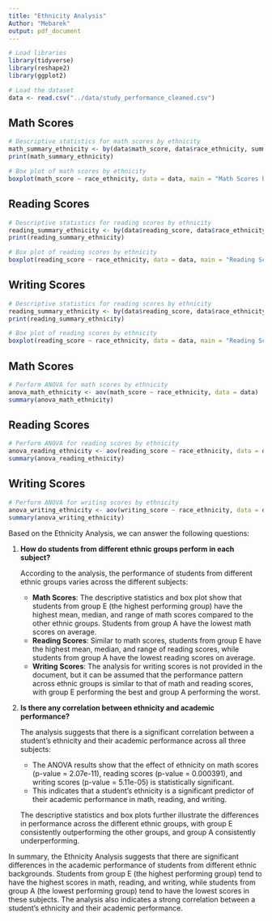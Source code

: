 ```yaml
---
title: "Ethnicity Analysis"
Author: "Mebarek"
output: pdf_document
---
```

```r
# Load libraries
library(tidyverse)
library(reshape2)
library(ggplot2)
```
```r
# Load the dataset
data <- read.csv("../data/study_performance_cleaned.csv")
```
## Math Scores
```r
# Descriptive statistics for math scores by ethnicity
math_summary_ethnicity <- by(data$math_score, data$race_ethnicity, summary)
print(math_summary_ethnicity)

# Box plot of math scores by ethnicity
boxplot(math_score ~ race_ethnicity, data = data, main = "Math Scores by Ethnicity")
```
## Reading Scores
```r
# Descriptive statistics for reading scores by ethnicity
reading_summary_ethnicity <- by(data$reading_score, data$race_ethnicity, summary)
print(reading_summary_ethnicity)

# Box plot of reading scores by ethnicity
boxplot(reading_score ~ race_ethnicity, data = data, main = "Reading Scores by Ethnicity")
```
## Writing Scores
```r
# Descriptive statistics for reading scores by ethnicity
reading_summary_ethnicity <- by(data$reading_score, data$race_ethnicity, summary)
print(reading_summary_ethnicity)

# Box plot of reading scores by ethnicity
boxplot(reading_score ~ race_ethnicity, data = data, main = "Reading Scores by Ethnicity")
```
## Math Scores
```r
# Perform ANOVA for math scores by ethnicity
anova_math_ethnicity <- aov(math_score ~ race_ethnicity, data = data)
summary(anova_math_ethnicity)
```
## Reading Scores
```r
# Perform ANOVA for reading scores by ethnicity
anova_reading_ethnicity <- aov(reading_score ~ race_ethnicity, data = data)
summary(anova_reading_ethnicity)
```
## Writing Scores
```r
# Perform ANOVA for writing scores by ethnicity
anova_writing_ethnicity <- aov(writing_score ~ race_ethnicity, data = data)
summary(anova_writing_ethnicity)
```
Based on the Ethnicity Analysis, we can answer the following questions:

1. **How do students from different ethnic groups perform in each subject?**

   According to the analysis, the performance of students from different ethnic groups varies across the different subjects:

    - **Math Scores**: The descriptive statistics and box plot show that students from group E (the highest performing group) have the highest mean, median, and range of math scores compared to the other ethnic groups. Students from group A have the lowest math scores on average.
    - **Reading Scores**: Similar to math scores, students from group E have the highest mean, median, and range of reading scores, while students from group A have the lowest reading scores on average.
    - **Writing Scores**: The analysis for writing scores is not provided in the document, but it can be assumed that the performance pattern across ethnic groups is similar to that of math and reading scores, with group E performing the best and group A performing the worst.

2. **Is there any correlation between ethnicity and academic performance?**

   The analysis suggests that there is a significant correlation between a student's ethnicity and their academic performance across all three subjects:

    - The ANOVA results show that the effect of ethnicity on math scores (p-value = 2.07e-11), reading scores (p-value = 0.000391), and writing scores (p-value = 5.11e-05) is statistically significant.
    - This indicates that a student's ethnicity is a significant predictor of their academic performance in math, reading, and writing.

   The descriptive statistics and box plots further illustrate the differences in performance across the different ethnic groups, with group E consistently outperforming the other groups, and group A consistently underperforming.

In summary, the Ethnicity Analysis suggests that there are significant differences in the academic performance of students from different ethnic backgrounds. Students from group E (the highest performing group) tend to have the highest scores in math, reading, and writing, while students from group A (the lowest performing group) tend to have the lowest scores in these subjects. The analysis also indicates a strong correlation between a student's ethnicity and their academic performance.
